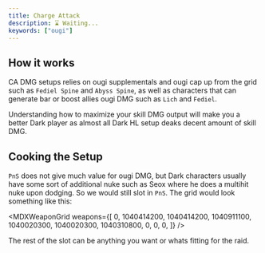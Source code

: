 ```yaml
---
title: Charge Attack
description: ⌛ Waiting...
keywords: ["ougi"]
---
```


## How it works

CA DMG setups relies on ougi supplementals and ougi cap up from the grid such as `Fediel Spine` and `Abyss Spine`,
as well as characters that can generate bar or boost allies ougi DMG such as `Lich` and `Fediel`.

Understanding how to maximize your skill DMG output will make you a better Dark player as
almost all Dark HL setup deaks decent amount of skill DMG.

## Cooking the Setup

`PnS` does not give much value for ougi DMG,
but Dark characters usually have some sort of additional nuke such as Seox where he does a multihit nuke upon dodging.
So we would still slot in `PnS`. The grid would look something like this:

<MDXWeaponGrid
	weapons={[
		0,
        1040414200, 1040414200, 1040911100,
        1040020300, 1040020300, 1040310800,
		0, 0, 0,
	]}
/>

The rest of the slot can be anything you want or whats fitting for the raid.
